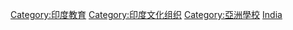 {{Commonscat|Schools in India}}

[[Category:印度教育|Category:印度教育]]
[[Category:印度文化组织|Category:印度文化组织]]
[[Category:亞洲學校|Category:亞洲學校]]
[[Category:各國學校|India]]